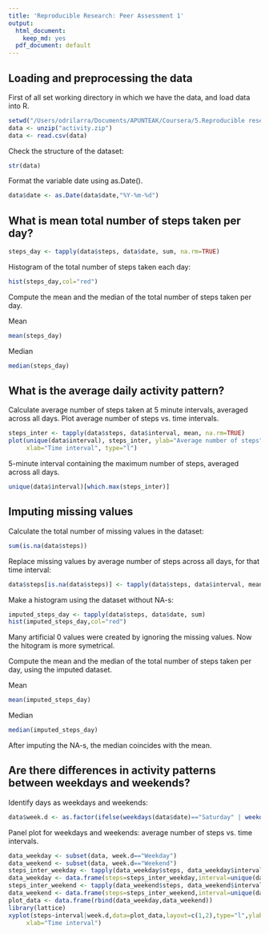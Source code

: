 ```yaml
---
title: 'Reproducible Research: Peer Assessment 1'
output:
  html_document:
    keep_md: yes
  pdf_document: default
---
```



## Loading and preprocessing the data


First of all set working directory in which we have the data, and load data into 
R.

```r
setwd("/Users/odrilarra/Documents/APUNTEAK/Coursera/5.Reproducible research/WEEK2/ASSIGNMENT/RepData_PeerAssessment1")
data <- unzip("activity.zip")
data <- read.csv(data)
```


Check the structure of the dataset:

```r
str(data)
```


Format the variable date using as.Date().

```r
data$date <- as.Date(data$date,"%Y-%m-%d")
```


## What is mean total number of steps taken per day?

```r
steps_day <- tapply(data$steps, data$date, sum, na.rm=TRUE)
```


Histogram of the total number of steps taken each day:

```r
hist(steps_day,col="red")
```


Compute the mean and the median of the total number of steps taken per day.

Mean
```r
mean(steps_day)
```

Median
```r
median(steps_day)
```


## What is the average daily activity pattern?


Calculate average number of steps taken at 5 minute intervals, averaged across 
all days. Plot average number of steps vs. time intervals.

```r
steps_inter <- tapply(data$steps, data$interval, mean, na.rm=TRUE)
plot(unique(data$interval), steps_inter, ylab="Average number of steps", 
     xlab="Time interval", type="l")
```


5-minute interval containing the maximum number of steps, averaged across all
days.

```r
unique(data$interval)[which.max(steps_inter)]
```


## Imputing missing values


Calculate the total number of missing values in the dataset:

```r
sum(is.na(data$steps))
```


Replace missing values by average number of steps across all days, for that time interval:

```r
data$steps[is.na(data$steps)] <- tapply(data$steps, data$interval, mean, na.rm=TRUE)
```


Make a histogram using the dataset without NA-s:

```r
imputed_steps_day <- tapply(data$steps, data$date, sum)
hist(imputed_steps_day,col="red")
```

Many artificial 0 values were created by ignoring the missing values. Now the 
hitogram is more symetrical.

Compute the mean and the median of the total number of steps taken per day, using
the imputed dataset.

Mean
```r
mean(imputed_steps_day)
```

Median
```r
median(imputed_steps_day)
```

After imputing the NA-s, the median coincides with the mean.


## Are there differences in activity patterns between weekdays and weekends?


Identify days as weekdays and weekends:

```r
data$week.d <- as.factor(ifelse(weekdays(data$date)=="Saturday" | weekdays(data$date)=="Sunday", "Weekend", "Weekday"))
```


Panel plot for weekdays and weekends: average number of steps vs. time intervals.

```r
data_weekday <- subset(data, week.d=="Weekday")
data_weekend <- subset(data, week.d=="Weekend")
steps_inter_weekday <- tapply(data_weekday$steps, data_weekday$interval, mean)
data_weekday <- data.frame(steps=steps_inter_weekday,interval=unique(data_weekday$interval),week.d=rep("Weekday",length(steps_inter_weekday)))
steps_inter_weekend <- tapply(data_weekend$steps, data_weekend$interval, mean)
data_weekend <- data.frame(steps=steps_inter_weekend,interval=unique(data_weekday$interval),week.d=rep("Weekend",length(steps_inter_weekend)))
plot_data <- data.frame(rbind(data_weekday,data_weekend))
library(lattice)
xyplot(steps~interval|week.d,data=plot_data,layout=c(1,2),type="l",ylab="Average number of steps", 
     xlab="Time interval")
```